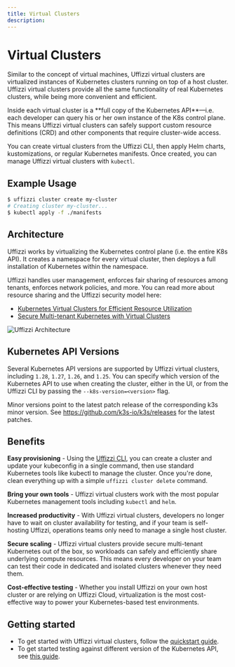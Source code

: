 ```yaml
---
title: Virtual Clusters
description: 
---
```



# Virtual Clusters

Similar to the concept of virtual machines, Uffizzi virtual clusters are virtualized instances of Kubernetes clusters running on top of a host cluster. Uffizzi virtual clusters provide all the same functionality of real Kubernetes clusters, while being more convenient and efficient. 

<Callout className="mt-4" type="info">
Inside each virtual cluster is a **full copy of the Kubernetes API**—i.e. each developer can query his or her own instance of the K8s control plane. This means Uffizzi virtual clusters can safely support custom resource definitions (CRD) and other components that require cluster-wide access.
</Callout>

You can create virtual clusters from the Uffizzi CLI, then apply Helm charts, kustomizations, or regular Kubernetes manifests. Once created, you can manage Uffizzi virtual clusters with `kubectl`.

## Example Usage

```bash
$ uffizzi cluster create my-cluster
# Creating cluster my-cluster...
$ kubectl apply -f ./manifests
```

## Architecture

Uffizzi works by virtualizing the Kubernetes control plane (i.e. the entire K8s API). It creates a namespace for every virtual cluster, then deploys a full installation of Kubernetes within the namespace.

Uffizzi handles user management, enforces fair sharing of resources among tenants, enforces network policies, and more. You can read more about resource sharing and the Uffizzi security model here:
- [Kubernetes Virtual Clusters for Efficient Resource Utilization](https://www.uffizzi.com/blog/kubernetes-virtual-clusters-for-efficient-resource-utilization)
- [Secure Multi-tenant Kubernetes with Virtual Clusters](https://www.uffizzi.com/blog/secure-multi-tenant-kubernetes-with-virtual-clusters)

<Image
    src="/images/uffizzi-architecture.png"
    width={640}
    height={433}
    alt="Uffizzi Architecture"
    className="border rounded-lg overflow-hidden mt-6"
/>

## Kubernetes API Versions

Several Kubernetes API versions are supported by Uffizzi virtual clusters, including `1.28`, `1.27`, `1.26`, and `1.25`. 
You can specify which version of the Kubernetes API to use when creating the cluster, either in the UI, or from the Uffizzi CLI by passing the `--k8s-version=<version>` flag.

Minor versions point to the latest patch release of the corresponding k3s minor version. See https://github.com/k3s-io/k3s/releases for the latest patches.

## Benefits

**Easy provisioning** - Using the [Uffizzi CLI](cli), you can create a cluster and update your kubeconfig in a single command, then use standard Kubernetes tools like kubectl to manage the cluster. Once you're done, clean everything up with a simple `uffizzi cluster delete` command.

**Bring your own tools** - Uffizzi virtual clusters work with the most popular Kubernetes management tools including `kubectl` and `helm`.

**Increased productivity** - With Uffizzi virtual clusters, developers no longer have to wait on cluster availability for testing, and if your team is self-hosting Uffizzi, operations teams only need to manage a single host cluster.

**Secure scaling** - Uffizzi virtual clusters provide secure multi-tenant Kubernetes out of the box, so workloads can safely and efficiently share underlying compute resources. This means every developer on your team can test their code in dedicated and isolated clusters whenever they need them.

**Cost-effective testing** - Whether you install Uffizzi on your own host cluster or are relying on Uffizzi Cloud, virtualization is the most cost-effective way to power your Kubernetes-based test environments.

## Getting started

- To get started with Uffizzi virtual clusters, follow the [quickstart guide](../quickstart/virtual-clusters).  
- To get started testing against different version of the Kubernetes API, see [this guide](../testing/kubernetes-versions).